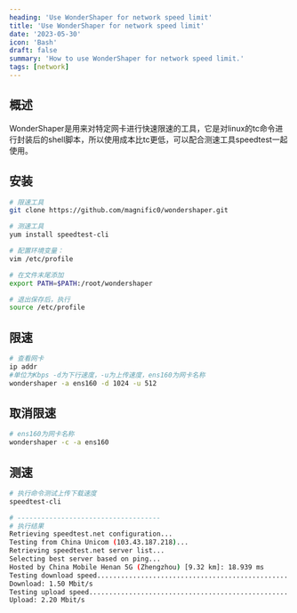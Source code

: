 ```yaml
---
heading: 'Use WonderShaper for network speed limit'
title: 'Use WonderShaper for network speed limit'
date: '2023-05-30'
icon: 'Bash'
draft: false
summary: 'How to use WonderShaper for network speed limit.'
tags: [network]
---
```


## 概述
WonderShaper是用来对特定网卡进行快速限速的工具，它是对linux的tc命令进行封装后的shell脚本，所以使用成本比tc更低，可以配合测速工具speedtest一起使用。

## 安装

```bash
# 限速工具
git clone https://github.com/magnific0/wondershaper.git

# 测速工具
yum install speedtest-cli

# 配置环境变量：
vim /etc/profile

# 在文件末尾添加
export PATH=$PATH:/root/wondershaper

# 退出保存后，执行
source /etc/profile
```

## 限速

```bash
# 查看网卡
ip addr
#单位为Kbps -d为下行速度，-u为上传速度，ens160为网卡名称
wondershaper -a ens160 -d 1024 -u 512  
```

## 取消限速
```bash
# ens160为网卡名称
wondershaper -c -a ens160
```

## 测速

```bash
# 执行命令测试上传下载速度
speedtest-cli

# ------------------------------------
# 执行结果
Retrieving speedtest.net configuration...
Testing from China Unicom (103.43.187.218)...
Retrieving speedtest.net server list...
Selecting best server based on ping...
Hosted by China Mobile Henan 5G (Zhengzhou) [9.32 km]: 18.939 ms
Testing download speed................................................................................
Download: 1.50 Mbit/s
Testing upload speed......................................................................................................
Upload: 2.20 Mbit/s
```